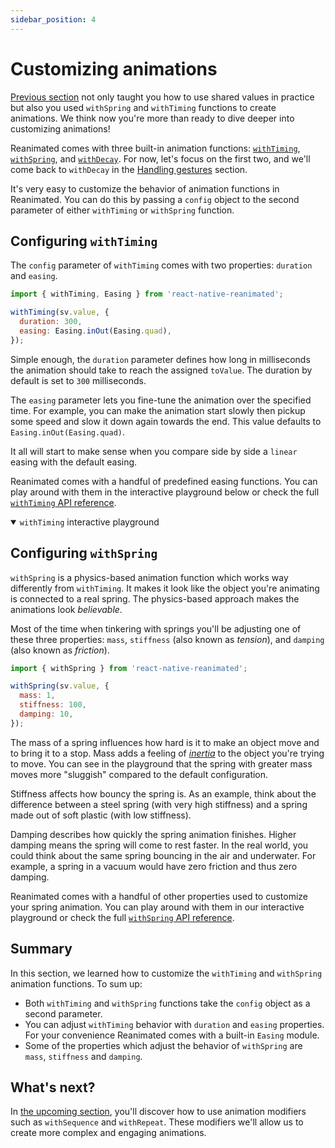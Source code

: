 ```yaml
---
sidebar_position: 4
---
```


# Customizing animations

[Previous section](/docs/fundamentals/animating-styles-and-props) not only taught you how to use shared values in practice but also you used `withSpring` and `withTiming` functions to create animations. We think now you're more than ready to dive deeper into customizing animations!

Reanimated comes with three built-in animation functions: [`withTiming`](/docs/animations/withTiming), [`withSpring`](/docs/animations/withSpring), and [`withDecay`](/docs/animations/withDecay). For now, let's focus on the first two, and we'll come back to `withDecay` in the [Handling gestures](/docs/fundamentals/handling-gestures) section.

It's very easy to customize the behavior of animation functions in Reanimated. You can do this by passing a `config` object to the second parameter of either `withTiming` or `withSpring` function.

## Configuring `withTiming`

The `config` parameter of `withTiming` comes with two properties: `duration` and `easing`.

```jsx
import { withTiming, Easing } from 'react-native-reanimated';

withTiming(sv.value, {
  duration: 300,
  easing: Easing.inOut(Easing.quad),
});
```

Simple enough, the `duration` parameter defines how long in milliseconds the animation should take to reach the assigned `toValue`. The duration by default is set to `300` milliseconds.

The `easing` parameter lets you fine-tune the animation over the specified time. For example, you can make the animation start slowly then pickup some speed and slow it down again towards the end. This value defaults to `Easing.inOut(Easing.quad)`.

It all will start to make sense when you compare side by side a `linear` easing with the default easing.


<InteractiveExample
  src={TimingEasingCompareSrc}
  component={TimingEasingCompare}
/>

Reanimated comes with a handful of predefined easing functions. You can play around with them in the interactive playground below or check the full [`withTiming` API reference](/docs/animations/withTiming).

<details open>
<summary><code>withTiming</code> interactive playground</summary>


<InteractivePlayground usePlayground={useTimingPlayground} />

</details>

## Configuring `withSpring`

`withSpring` is a physics-based animation function which works way differently from `withTiming`. It makes it look like the object you're animating is connected to a real spring. The physics-based approach makes the animations look _believable_.

Most of the time when tinkering with springs you'll be adjusting one of these three properties: `mass`, `stiffness` (also known as _tension_), and `damping` (also known as _friction_).

```jsx
import { withSpring } from 'react-native-reanimated';

withSpring(sv.value, {
  mass: 1,
  stiffness: 100,
  damping: 10,
});
```

The mass of a spring influences how hard is it to make an object move and to bring it to a stop. Mass adds a feeling of [_inertia_](https://youtu.be/qBjmO8w-QqU?t=22) to the object you're trying to move. You can see in the playground that the spring with greater mass moves more "sluggish" compared to the default configuration.


<InteractiveExample src={SpringMassCompareSrc} component={SpringMassCompare} />

Stiffness affects how bouncy the spring is. As an example, think about the difference between a steel spring (with very high stiffness) and a spring made out of soft plastic (with low stiffness).

Damping describes how quickly the spring animation finishes. Higher damping means the spring will come to rest faster. In the real world, you could think about the same spring bouncing in the air and underwater. For example, a spring in a vacuum would have zero friction and thus zero damping.

Reanimated comes with a handful of other properties used to customize your spring animation. You can play around with them in our interactive playground or check the full [`withSpring` API reference](/docs/animations/withSpring).

## Summary

In this section, we learned how to customize the `withTiming` and `withSpring` animation functions. To sum up:

- Both `withTiming` and `withSpring` functions take the `config` object as a second parameter.
- You can adjust `withTiming` behavior with `duration` and `easing` properties. For your convenience Reanimated comes with a built-in `Easing` module.
- Some of the properties which adjust the behavior of `withSpring` are `mass`, `stiffness` and `damping`.

## What's next?

In [the upcoming section](/docs/fundamentals/applying-modifiers), you'll discover how to use animation modifiers such as `withSequence` and `withRepeat`. These modifiers we'll allow us to create more complex and engaging animations.
